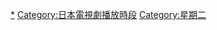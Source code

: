 {{catmore|日本電視台週二連續劇}}

[[Category:日本電視台電視劇|*]]
[[Category:日本電視劇播放時段|Category:日本電視劇播放時段]]
[[Category:星期二|Category:星期二]]